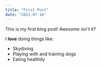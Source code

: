 ```yaml
---
title: "First Post"
date: "2021-07-16"
---
```


This is my first blog post! *Awesome* isn't it?

I **love** doing things like:

* Skydiving
* Playing with and training dogs
* Eating healthily